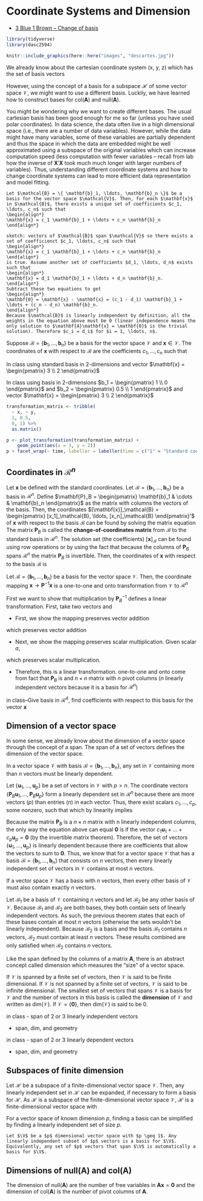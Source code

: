 # Coordinate Systems and Dimension

- [3 Blue 1 Brown -- Change of basis](https://www.3blue1brown.com/lessons/change-of-basis)


\newcommand{\basis}{{\mathcal{B} = \{ \mathbf{b}_1, \ldots, \mathbf{b}_n \}}}
\newcommand{\V}{{\mathcal{V}}}

```r
library(tidyverse)
library(dasc2594)
```

```r
knitr::include_graphics(here::here("images", "descartes.jpg"))
```

We already know about the cartesian coordinate system (x, y, z) which has the set of basis vectors
\begin{align*}
\mathbf{e}_1 = \begin{pmatrix} 1 \\ 0 \\ 0 \end{pmatrix} && 
\mathbf{e}_2 = \begin{pmatrix} 0 \\ 1 \\ 0 \end{pmatrix} && 
\mathbf{e}_3 = \begin{pmatrix} 0 \\ 0 \\ 1 \end{pmatrix} 
\end{align*}

However, using the concept of a basis for a subspace $\mathcal{H}$ of some vector space $\mathcal{V}$, we might want to use a different basis. Luckily, we have learned how to construct bases for col($\mathbf{A}$) and null($\mathbf{A}$). 

You might be wondering why we want to create different bases. The usual cartesian basis has been good enough for me so far (unless you have used polar coordinates). In data science, the data often live in a high dimensional space (i.e., there are a number of data variables). However, while the data might have many variables, some of these variables are partially dependent and thus the space in which the data are embedded might be well approximated using a subspace of the original variables which can increase computation speed (less computation with fewer variables -- recall from lab how the inverse of $\mathbf{X}'\mathbf{X}$ took much much longer with larger numbers of variables). Thus, understanding different coordinate systems and how to change coordinate systems can lead to more efficient data representation and model fitting.

```theorem
Let $\mathcal{B} = \{ \mathbf{b}_1, \ldots, \mathbf{b}_n \}$ be a basis for the vector space $\mathcal{V}$. Then, for each $\mathbf{x}$ in $\mathcal{B}$, there exists a unique set of coefficients $c_1, \ldots, c_n$ such that
\begin{align*}
\mathbf{x} = c_1 \mathbf{b}_1 + \ldots + c_n \mathbf{b}_n
\end{align*}
```

```proof
sketch: vectors of $\mathcal{B}$ span $\mathcal{V}$ so there exists a set of coefficienct $c_1, \ldots, c_n$ such that 
\begin{align*}
\mathbf{x} = c_1 \mathbf{b}_1 + \ldots + c_n \mathbf{b}_n
\end{align*}
is true. Assume another set of coefficients $d_1, \ldots, d_n$ exists such that 
\begin{align*}
\mathbf{x} = d_1 \mathbf{b}_1 + \ldots + d_n \mathbf{b}_n.
\end{align*}
Subtract these two equations to get 
\begin{align*}
\mathbf{0} = \mathbf{x} - \mathbf{x} = (c_1 - d_1) \mathbf{b}_1 + \ldots + (c_n - d_n) \mathbf{b}_n.
\end{align*}
Because $\mathcal{B}$ is linearly independent by definition, all the weights in the equation above must be 0 (linear independence means the only solution to $\mathbf{A}\mathbf{x} = \mathbf{0}$ is the trivial solution). Therefore $c_i = d_i$ for $i = 1, \ldots, n$.
```


:::{.definition}
Suppose $\mathcal{B} = \{ \mathbf{b}_1, \ldots, \mathbf{b}_n \}$ be a basis for the vector space $\mathcal{V}$ and $\mathbf{x} \in \mathcal{V}$. The coordinates of $\mathbf{x}$ with respect to $\mathcal{B}$ are the coefficients $c_1, \ldots, c_n$ such that 
\begin{align*}
\mathbf{x} = c_1 \mathbf{b}_1 + \ldots + c_n \mathbf{b}_n
\end{align*}
:::

:::{.example}
In class using standard basis in 2-dimensions and vector $\mathbf{x} = \begin{pmatrix} 3 \\ 2 \end{pmatrix}$
:::


:::{.example}
In class using basis in 2-dimensions $b_1 = \begin{pmatrix} 1 \\ 0 \end{pmatrix}$ and $b_2 = \begin{pmatrix} 0.5 \\ 1 \end{pmatrix}$ and vector $\mathbf{x} = \begin{pmatrix} 3 \\ 2 \end{pmatrix}$
:::


```r
transformation_matrix <- tribble(
  ~ x, ~ y,
  1, 0.5,
  0, 1) %>% 
  as.matrix()

p <- plot_transformation(transformation_matrix) +
    geom_point(aes(x = 3, y = 2))
p + facet_wrap(~ time, labeller = labeller(time = c("1" = "Standard cooridinates", "2" = "Shear cooridnates"))) 
```


## Coordinates in $\mathcal{R}^n$

Let $\mathbf{x}$ be defined with the standard coordinates. Let $\mathcal{B} = \{ \mathbf{b}_1, \ldots, \mathbf{b}_n\}$ be a basis in $\mathcal{R}^n$. Define $\mathbf{P}_B = \begin{pmatrix} \mathbf{b}_1 & \cdots & \mathbf{b}_n \end{pmatrix}$ as the matrix with columns the vectors of the basis. Then, the coordinates $[\mathbf{x}]_\mathcal{B} = \begin{pmatrix} [x_1]_\mathcal{B}, \ldots, [x_n]_\mathcal{B} \end{pmatrix}'$ of $\mathbf{x}$ with respect to the basis $\mathcal{B}$ can be found by solving the matrix equation
\begin{align*}
\mathbf{P}_B [\mathbf{x}]_\mathcal{B} = \mathbf{x}
\end{align*}
The matrix $\mathbf{P}_B$ is called the **change-of-coordinates matrix** from $\mathcal{B}$ to the standard basis in $\mathcal{R}^n$. The solution set (the coefficients) $[\mathbf{x}]_\mathcal{B}$ can be found using row operations or by using the fact that because the columns of $\mathbf{P}_B$ spans $\mathcal{R}^n$ the matrix $\mathbf{P}_B$ is invertible. Then, the coordinates of $\mathbf{x}$ with respect to the basis $\mathcal{B}$ is
\begin{align*}
[\mathbf{x}]_\mathcal{B} = \mathbf{P}_B^{-1} \mathbf{x}
\end{align*}

:::{.theorem}
Let $\mathcal{B} = \{ \mathbf{b}_1, \ldots, \mathbf{b}_n\}$ be a basis for the vector space $\mathcal{V}$. Then, the coordinate mapping $\mathbf{x} \rightarrow \mathbf{P}^{-1} \mathbf{x}$ is a one-to-one and onto transformation from $\mathcal{V}$ to $\mathcal{R}^n$
:::

:::{.proof}
First we want to show that multiplication by $\mathbf{P}_B^{-1}$ defines a linear transformation. First, take two vectors 
\begin{align*}
\mathbf{u} &  = c_1 \mathbf{b}_1 + \ldots + c_n \mathbf{b}_n
\end{align*}
and 
\begin{align*}
\mathbf{v} = d_1 \mathbf{b}_1 + \ldots + d_n \mathbf{b}_n
\end{align*}

* First, we show the mapping preserves vector addition

\begin{align*}
\mathbf{u} + \mathbf{v} \rightarrow \mathbf{P}_B^{-1} (\mathbf{u} + \mathbf{v}) =  \mathbf{P}_B^{-1} \mathbf{u} + \mathbf{P}_B^{-1} \mathbf{v}
\end{align*}
 which preserves vector addition

* Next, we show the mapping preserves scalar multiplication. Given scalar $a$, 

\begin{align*}
a\mathbf{u} \rightarrow \mathbf{P}_B^{-1} (a \mathbf{u}) =  a \mathbf{P}_B^{-1} \mathbf{u}
\end{align*}
 which preserves scalar multiplication. 

* Therefore, this is a linear transformation. one-to-one and onto come from fact that $\mathbf{P}_B$ is and $n \times n$ matrix with $n$ pivot columns ($n$ linearly independent vectors because it is a basis for $\mathcal{R}^n$)
:::


:::{.example}
in class--Give basis in $\mathcal{R}^4$, find coefficients with respect to this basis for the vector $\mathbf{x}$
:::


## Dimension of a vector space

In some sense, we already know about the dimension of a vector space through the concept of a span. The span of a set of vectors defines the dimension of the vector space. 

:::{.theorem}
In a vector space $\mathcal{V}$ with basis $\mathcal{B} = \{ \mathbf{b}_1, \ldots, \mathbf{b}_n\}$, any set in $\mathcal{V}$ containing more than $n$ vectors must be linearly dependent.
:::

:::{.proof}
Let $\{\mathbf{u}_1, \ldots, \mathbf{u}_p \}$ be a set of vectors in $\mathcal{V}$ with $p > n$. The coordinate vectors $\{\mathbf{P}_B \mathbf{u}_1, \ldots, \mathbf{P}_B \mathbf{u}_p\}$ form a linearly dependent set in $\mathcal{R}^n$ because there are more vectors ($p$) than entries ($n$) in each vector. Thus, there exist scalars $c_1, \ldots, c_p$, some nonzero, such that
\begin{align*}
c_1 \mathbf{P}_B \mathbf{u}_1 + \ldots + c_p \mathbf{P}_B \mathbf{u}_p = \mathbf{0}.
\end{align*}
which by linearity implies 
\begin{align*}
\mathbf{P}_B (c_1 \mathbf{u}_1 + \ldots + c_p \mathbf{u}_p) = \mathbf{0} 
\end{align*}

:::

Because the matrix $\mathbf{P}_{B}$ is a $n \times n$ matrix with n linearly independent columns, the only way the equation above can equal $\mathbf{0}$ is if the vector $c_1 \mathbf{u}_1 + \ldots + c_p \mathbf{u}_p = \mathbf{0}$ (by the invertible matrix theorem). Therefore, the set of vectors $\{\mathbf{u}_1, \ldots, \mathbf{u}_p \}$ is linearly dependent because there are coefficients that allow the vectors to sum to $\mathbf{0}$. Thus, we know that for a vector space $\mathcal{V}$ that has a basis $\basis$ that consists on $n$ vectors, then every linearly independent set of vectors in $\mathcal{V}$ contains at most $n$ vectors. 

:::{.theorem}
If a vector space $\V$ has a basis with $n$ vectors, then every other basis of $\V$ must also contain exactly $n$ vectors.
:::

:::{.proof}
Let $\mathcal{B}_1$ be a basis of $\V$ containing $n$ vectors and let $\mathcal{B}_2$ be any other basis of $\V$. Because $\mathcal{B}_1$ and $\mathcal{B}_2$ are both bases, they both contain sets of linearly independent vectors. As such, the previous theorem states that each of these bases contain at most $n$ vectors (otherwise the sets wouldn't be linearly independent). Because $\mathcal{B}_2$ is a basis and the basis $\mathcal{B}_1$ contains $n$ vectors, $\mathcal{B}_2$ must contain at least $n$ vectors. These results combined are only satisfied when $\mathcal{B}_2$ contains $n$ vectors.
:::


Like the span defined by the columns of a matrix $\mathbf{A}$, there is an abstract concept called dimension which measures the "size" of a vector space.

:::{.definition}
If $\V$ is spanned by a finite set of vectors, then $\V$ is said to be finite dimensional. If $\V$ is not spanned by a finite set of vectors, $\V$ is said to be infinite dimensional. The smallest set of vectors that spans $\V$ is a basis for $\V$ and the number of vectors in this basis is called the **dimension** of $\V$ and written as dim($\V$). If $\V = \{\mathbf{0}\}$, then dim($\V$) is said to be 0.
:::


:::{.example}
in class - span of 2 or 3 linearly independent vectors

* span, dim, and geometry
:::

:::{.example}
in class - span of 2 or 3 linearly dependent vectors

* span, dim, and geometry
:::



## Subspaces of finite dimension

:::{.theorem}
Let $\mathcal{H}$ be a subspace of a finite-dimensional vector space $\V$. Then, any linearly independent set in $\mathcal{H}$ can be expanded, if necessary to form a basis for $\mathcal{H}$. As $\mathcal{H}$ is a subspace of the finite-dimensional vector space $\V$, $\mathcal{H}$ is a finite-dimensional vector space with
\begin{align*}
\mbox{dim}(\mathcal{H}) \leq \mbox{dim}(\mathcal{V})
\end{align*}
:::

For a vector space of known dimension $p$, finding a basis can be simplified by finding a linearly independent set of size $p$. 

```theorem
Let $\V$ be a $p$ dimensional vector space with $p \geq 1$. Any linearly independent subset of $p$ vectors is a basis for $\V$. Equivalently, any set of $p$ vectors that span $\V$ is automatically a basis for $\V$.
```


## Dimensions of null($\mathbf{A}$) and col($\mathbf{A}$)

The dimension of null($\mathbf{A}$) are the number of free variables in $\mathbf{A}\mathbf{x} = \mathbf{0}$ and the dimension of col($\mathbf{A}$) is the number of pivot columns of $\mathbf{A}$. 





